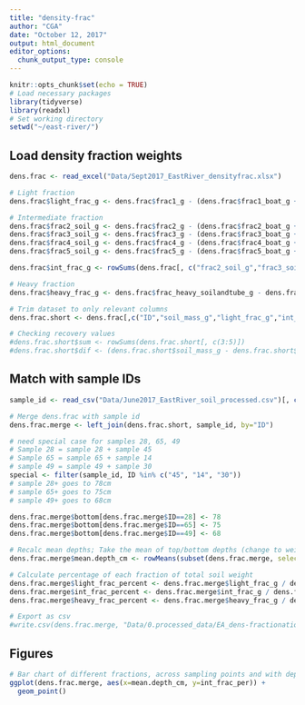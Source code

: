```yaml
---
title: "density-frac"
author: "CGA"
date: "October 12, 2017"
output: html_document
editor_options: 
  chunk_output_type: console
---
```


```r
knitr::opts_chunk$set(echo = TRUE)
# Load necessary packages
library(tidyverse)
library(readxl)
# Set working directory
setwd("~/east-river/")
```

## Load density fraction weights
```r
dens.frac <- read_excel("Data/Sept2017_EastRiver_densityfrac.xlsx")

# Light fraction
dens.frac$light_frac_g <- dens.frac$frac1_g - (dens.frac$frac1_boat_g + dens.frac$frac1_filter_g)

# Intermediate fraction
dens.frac$frac2_soil_g <- dens.frac$frac2_g - (dens.frac$frac2_boat_g + dens.frac$frac2_filter_g)
dens.frac$frac3_soil_g <- dens.frac$frac3_g - (dens.frac$frac3_boat_g + dens.frac$frac3_filter_g)
dens.frac$frac4_soil_g <- dens.frac$frac4_g - (dens.frac$frac4_boat_g + dens.frac$frac4_filter_g)
dens.frac$frac5_soil_g <- dens.frac$frac5_g - (dens.frac$frac5_boat_g + dens.frac$frac5_filter_g)

dens.frac$int_frac_g <- rowSums(dens.frac[, c("frac2_soil_g","frac3_soil_g","frac4_soil_g","frac5_soil_g")], na.rm=TRUE)

# Heavy fraction
dens.frac$heavy_frac_g <- dens.frac$frac_heavy_soilandtube_g - dens.frac$frac_heavy_tube_g

# Trim dataset to only relevant columns
dens.frac.short <- dens.frac[,c("ID","soil_mass_g","light_frac_g","int_frac_g","heavy_frac_g")]

# Checking recovery values
#dens.frac.short$sum <- rowSums(dens.frac.short[, c(3:5)])
#dens.frac.short$dif <- (dens.frac.short$soil_mass_g - dens.frac.short$sum)
```

## Match with sample IDs
```r
sample_id <- read_csv("Data/June2017_EastRiver_soil_processed.csv")[, c(1:5)] # Loading the first 5 columns

# Merge dens.frac with sample id
dens.frac.merge <- left_join(dens.frac.short, sample_id, by="ID")

# need special case for samples 28, 65, 49
# Sample 28 = sample 28 + sample 45
# Sample 65 = sample 65 + sample 14
# sample 49 = sample 49 + sample 30
special <- filter(sample_id, ID %in% c("45", "14", "30"))
# sample 28+ goes to 78cm
# sample 65+ goes to 75cm
# sample 49+ goes to 68cm

dens.frac.merge$bottom[dens.frac.merge$ID==28] <- 78
dens.frac.merge$bottom[dens.frac.merge$ID==65] <- 75
dens.frac.merge$bottom[dens.frac.merge$ID==49] <- 68

# Recalc mean depths; Take the mean of top/bottom depths (change to weighted mean?)
dens.frac.merge$mean.depth_cm <- rowMeans(subset(dens.frac.merge, select = c(top, bottom)), na.rm = TRUE)

# Calculate percentage of each fraction of total soil weight
dens.frac.merge$light_frac_percent <- dens.frac.merge$light_frac_g / dens.frac.merge$soil_mass_g
dens.frac.merge$int_frac_percent <- dens.frac.merge$int_frac_g / dens.frac.merge$soil_mass_g
dens.frac.merge$heavy_frac_percent <- dens.frac.merge$heavy_frac_g / dens.frac.merge$soil_mass_g

# Export as csv
#write.csv(dens.frac.merge, "Data/0.processed_data/EA_dens-fractionation_2017_processed.csv")

```

## Figures
```r
# Bar chart of different fractions, across sampling points and with depth
ggplot(dens.frac.merge, aes(x=mean.depth_cm, y=int_frac_per)) +
  geom_point()
```